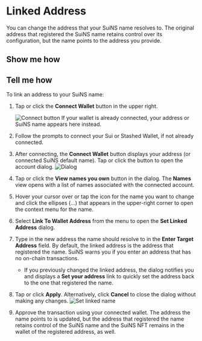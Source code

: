 # Linked Address

You can change the address that your SuiNS name resolves to. The original address that registered the SuiNS name retains control over its configuration, but the name points to the address you provide.


## Show me how

<Player videoFilename="suins-howto-linkedaddress"/>

## Tell me how

To link an address to your SuiNS name:

1. Tap or click the **Connect Wallet** button in the upper right. 
  
    ![Connect button](/images/ui/connect-btn.png)
    If your wallet is already connected, your address or SuiNS name appears here instead.
1. Follow the prompts to connect your Sui or Stashed Wallet, if not already connected.
1. After connecting, the **Connect Wallet** button displays your address (or connected SuiNS default name). Tap or click the button to open the account dialog.
  ![Dialog](/images/ui/view-names.png)
1. Tap or click the **View names you own** button in the dialog. The **Names** view opens with a list of names associated with the connected account. 
1. Hover your cursor over or tap the icon for the name you want to change and click the ellipses (...) that appears in the upper-right corner to open the context menu for the name.
1. Select **Link To Wallet Address** from the menu to open the **Set Linked Address** dialog. 
1. Type in the new address the name should resolve to in the **Enter Target Address** field. By default, the linked address is the address that registered the name. SuiNS warns you if you enter an address that has no on-chain transactions.
    - If you previously changed the linked address, the dialog notifies you and displays a **Set your address** link to quickly set the address back to the one that registered the name.
1. Tap or click **Apply**. Alternatively, click **Cancel** to close the dialog without making any changes.
  ![Set linked name](/images/ui/set-linked.png)
1. Approve the transaction using your connected wallet. The address the name points to is updated, but the address that registered the name retains control of the SuiNS name and the SuiNS NFT remains in the wallet of the registered address, as well.